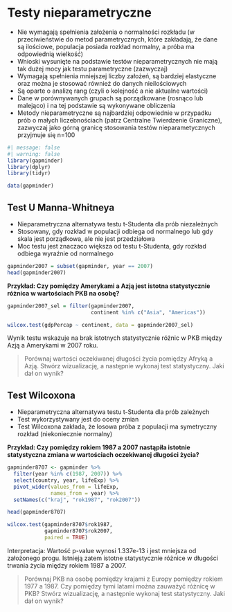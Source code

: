 # Testy nieparametryczne 

- Nie wymagają spełnienia założenia o normalności rozkładu (w przeciwieństwie do metod parametrycznych, które zakładają, że dane są ilościowe, populacja posiada rozkład normalny, a próba ma odpowiednią wielkość)
- Wnioski wysunięte na podstawie testów nieparametrycznych nie mają tak dużej mocy jak testu parametryczne (zazwyczaj)
- Wymagają spełnienia mniejszej liczby założeń, są bardziej elastyczne oraz można je stosować również do danych nieilościowych
- Są oparte o analizę rang (czyli o kolejność a nie aktualne wartości)
- Dane w porównywanych grupach są porządkowane (rosnąco lub malejąco) i na tej podstawie są wykonywane obliczenia
- Metody nieparametryczne są najbardziej odpowiednie w przypadku prób o małych liczebnościach (patrz Centralne Twierdzenie Graniczne), zazwyczaj jako górną granicę stosowania testów nieparametycznych przyjmuje się n=100

```r
#| message: false
#| warning: false
library(gapminder)
library(dplyr)
library(tidyr)
```

```r
data(gapminder)
```


## Test U Manna-Whitneya

- Nieparametryczna alternatywa testu t-Studenta dla prób niezależnych
- Stosowany, gdy rozkład w populacji odbiega od normalnego lub gdy skala jest porządkowa, ale nie jest przedziałowa
- Moc testu jest znaczaco większa od testu t-Studenta, gdy rozkład odbiega wyraźnie od normalnego

```r
gapminder2007 = subset(gapminder, year == 2007)
head(gapminder2007)
```

**Przykład: Czy pomiędzy Amerykami a Azją jest istotna statystycznie różnica w wartościach PKB na osobę?**

```r
gapminder2007_sel = filter(gapminder2007, 
                           continent %in% c("Asia", "Americas"))
```

```r
wilcox.test(gdpPercap ~ continent, data = gapminder2007_sel)
```
Wynik testu wskazuje na brak istotnych statystycznie różnic w PKB między Azją a Amerykami w 2007 roku. 

> Porównaj wartości oczekiwanej długości życia pomiędzy Afryką a Azją. Stwórz wizualizację, a następnie wykonaj test statystyczny. Jaki dał on wynik?


## Test Wilcoxona

- Nieparametryczna alternatywa testu t-Studenta dla prób zależnych
- Test wykorzystywany jest do oceny zmian
- Test Wilcoxona zakłada, że losowa próba z populacji ma symetryczny rozkład (niekoniecznie normalny)

**Przykład: Czy pomiędzy rokiem 1987 a 2007 nastąpiła istotnie statystyczna zmiana w wartościach oczekiwanej długości życia?**

```r
gapminder8707 <- gapminder %>% 
  filter(year %in% c(1987, 2007)) %>% 
  select(country, year, lifeExp) %>% 
  pivot_wider(values_from = lifeExp, 
              names_from = year) %>% 
  setNames(c("kraj", "rok1987", "rok2007"))

head(gapminder8707)
```


```r
wilcox.test(gapminder8707$rok1987,
            gapminder8707$rok2007,
            paired = TRUE)
```
Interpretacja: Wartość p-value wynosi 1.337e-13 i jest mniejsza od założonego progu. Istnieją zatem istotne statystycznie różnice w  długości trwania życia między rokiem 1987 a 2007. 

> Porównaj PKB na osobę pomiędzy krajami z Europy pomiędzy rokiem 1977 a 1987. Czy pomiędzy tymi latami można zauważyć różnicę w PKB? Stwórz wizualizację, a następnie wykonaj test statystyczny. Jaki dał on wynik?
